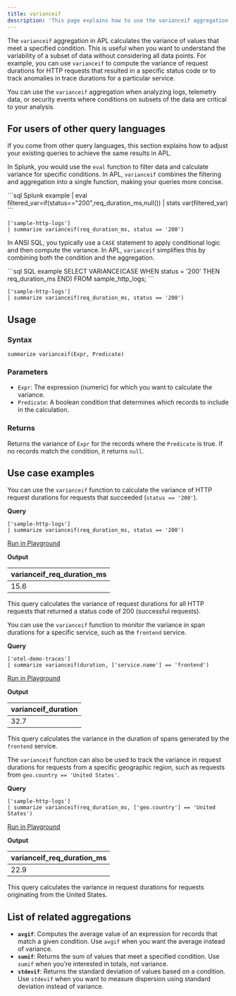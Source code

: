 ```yaml
---
title: varianceif
description: 'This page explains how to use the varianceif aggregation function in APL.'
---
```


The `varianceif` aggregation in APL calculates the variance of values that meet a specified condition. This is useful when you want to understand the variability of a subset of data without considering all data points. For example, you can use `varianceif` to compute the variance of request durations for HTTP requests that resulted in a specific status code or to track anomalies in trace durations for a particular service.

You can use the `varianceif` aggregation when analyzing logs, telemetry data, or security events where conditions on subsets of the data are critical to your analysis.

## For users of other query languages

If you come from other query languages, this section explains how to adjust your existing queries to achieve the same results in APL.

<AccordionGroup>
<Accordion title="Splunk SPL users">

In Splunk, you would use the `eval` function to filter data and calculate variance for specific conditions. In APL, `varianceif` combines the filtering and aggregation into a single function, making your queries more concise.

<CodeGroup>
```sql Splunk example
| eval filtered_var=if(status=="200",req_duration_ms,null())
| stats var(filtered_var)
```

```kusto APL equivalent
['sample-http-logs']
| summarize varianceif(req_duration_ms, status == '200')
```
</CodeGroup>

</Accordion>
<Accordion title="ANSI SQL users">

In ANSI SQL, you typically use a `CASE` statement to apply conditional logic and then compute the variance. In APL, `varianceif` simplifies this by combining both the condition and the aggregation.

<CodeGroup>
```sql SQL example
SELECT VARIANCE(CASE WHEN status = '200' THEN req_duration_ms END) 
FROM sample_http_logs;
```

```kusto APL equivalent
['sample-http-logs']
| summarize varianceif(req_duration_ms, status == '200')
```
</CodeGroup>

</Accordion>
</AccordionGroup>

## Usage

### Syntax

```kusto
summarize varianceif(Expr, Predicate)
```

### Parameters

- `Expr`: The expression (numeric) for which you want to calculate the variance.
- `Predicate`: A boolean condition that determines which records to include in the calculation.

### Returns

Returns the variance of `Expr` for the records where the `Predicate` is true. If no records match the condition, it returns `null`.

## Use case examples

<Tabs>
<Tab title="Log analysis">

You can use the `varianceif` function to calculate the variance of HTTP request durations for requests that succeeded (`status == '200'`).

**Query**

```kusto
['sample-http-logs']
| summarize varianceif(req_duration_ms, status == '200')
```

[Run in Playground](https://play.axiom.co/axiom-play-qf1k/explorer?initForm=%7B%22apl%22%3A%22%5B'sample-http-logs'%5D%20%7C%20summarize%20varianceif%28req_duration_ms%2C%20status%20%3D%3D%20'200'%29%22%7D)

**Output**

| varianceif_req_duration_ms |
|----------------------------|
| 15.6                       |

This query calculates the variance of request durations for all HTTP requests that returned a status code of 200 (successful requests).

</Tab>
<Tab title="OpenTelemetry traces">

You can use the `varianceif` function to monitor the variance in span durations for a specific service, such as the `frontend` service.

**Query**

```kusto
['otel-demo-traces']
| summarize varianceif(duration, ['service.name'] == 'frontend')
```

[Run in Playground](https://play.axiom.co/axiom-play-qf1k/explorer?initForm=%7B%22apl%22%3A%22%5B'otel-demo-traces'%5D%20%7C%20summarize%20varianceif%28duration%2C%20%5B'service.name'%5D%20%3D%3D%20'frontend'%29%22%7D)

**Output**

| varianceif_duration |
|---------------------|
| 32.7                |

This query calculates the variance in the duration of spans generated by the `frontend` service.

</Tab>
<Tab title="Security logs">

The `varianceif` function can also be used to track the variance in request durations for requests from a specific geographic region, such as requests from `geo.country == 'United States'`.

**Query**

```kusto
['sample-http-logs']
| summarize varianceif(req_duration_ms, ['geo.country'] == 'United States')
```

[Run in Playground](https://play.axiom.co/axiom-play-qf1k/explorer?initForm=%7B%22apl%22%3A%22%5B'sample-http-logs'%5D%20%7C%20summarize%20varianceif%28req_duration_ms%2C%20%5B'geo.country'%5D%20%3D%3D%20'United%20States'%29%22%7D)

**Output**

| varianceif_req_duration_ms |
|----------------------------|
| 22.9                       |

This query calculates the variance in request durations for requests originating from the United States.

</Tab>
</Tabs>

## List of related aggregations

- **`avgif`**: Computes the average value of an expression for records that match a given condition. Use `avgif` when you want the average instead of variance.
- **`sumif`**: Returns the sum of values that meet a specified condition. Use `sumif` when you're interested in totals, not variance.
- **`stdevif`**: Returns the standard deviation of values based on a condition. Use `stdevif` when you want to measure dispersion using standard deviation instead of variance.